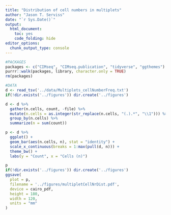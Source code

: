 ```yaml
---
title: "Distribution of cell numbers in multiplets"
author: "Jason T. Serviss"
date: "`r Sys.Date()`"
output:
  html_document:
    toc: yes
    code_folding: hide
editor_options: 
  chunk_output_type: console
---
```


```r
#PACKAGES
packages <- c("CIMseq", "CIMseq.publication", "tidyverse", "ggthemes")
purrr::walk(packages, library, character.only = TRUE)
rm(packages)

#DATA
d <- read_tsv('../data/Multiplets_cellNumberFreq.txt')
if(!dir.exists('../figures')) dir.create('../figures')
```

```r
d <- d %>%
  gather(n.cells, count, -file) %>%
  mutate(n.cells = as.integer(str_replace(n.cells, "(.).*", "\\1"))) %>%
  group_by(n.cells) %>%
  summarize(n = sum(count))

p <- d %>%
  ggplot() +
  geom_bar(aes(n.cells, n), stat = "identity") +
  scale_x_continuous(breaks = 1:max(pull(d, n))) +
  theme_bw() +
  labs(y = "Count", x = "Cells (n)")

p 
if(!dir.exists('../figures')) dir.create('../figures')
ggsave(
  plot = p,
  filename = '../figures/multipletCellNrDist.pdf',
  device = cairo_pdf,
  height = 180,
  width = 120,
  units = "mm"
)
```